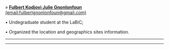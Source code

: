 » [**Fulbert Kodjovi Julie Gnonlonfoun** (email:fulbertgnonlonfoun@gmail.com)](http://lattes.cnpq.br/9509444566226693)

• Undegraduate student at the LaBiC;

• Organized the location and geographics sites information.

_____________________________________________________________________________________________________

_____________________________________________________________________________________________________